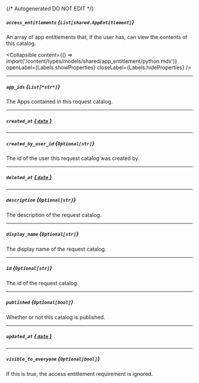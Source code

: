{/* Autogenerated DO NOT EDIT  */}

##### `access_entitlements` *{`List[shared.AppEntitlement]`}*
An array of app entitlements that, if the user has, can view the contents of this catalog.

<Collapsible content={() => import('/content/types/models/shared/app_entitlement/python.mdx')} openLabel={Labels.showProperties} closeLabel={Labels.hideProperties} />


---
##### `app_ids` *{`List[*str*]`}*
The Apps contained in this request catalog.

---
##### `created_at` [*{ `date` }*](https://docs.python.org/3/library/datetime.html#date-objects)

---
##### `created_by_user_id` *{`Optional[str]`}*
The id of the user this request catalog was created by.

---
##### `deleted_at` [*{ `date` }*](https://docs.python.org/3/library/datetime.html#date-objects)

---
##### `description` *{`Optional[str]`}*
The description of the request catalog.

---
##### `display_name` *{`Optional[str]`}*
The display name of the request catalog.

---
##### `id` *{`Optional[str]`}*
The id of the request catalog.

---
##### `published` *{`Optional[bool]`}*
Whether or not this catalog is published.

---
##### `updated_at` [*{ `date` }*](https://docs.python.org/3/library/datetime.html#date-objects)

---
##### `visible_to_everyone` *{`Optional[bool]`}*
If this is true, the access entitlement requirement is ignored.


